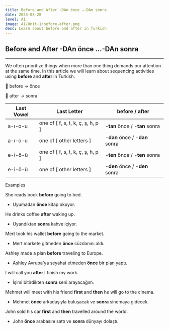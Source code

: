 ```yaml
---
title: Before and After -DAn önce …-DAn sonra  
date: 2023-08-28
level: A1
image: A1/Unit-1/before-after.png 
desc: Learn about before and after in Turkish 
---
```



## Before and After -DAn önce …-DAn sonra
---

We often prioritize things when more than one thing demands our attention at the same time. In this article we will learn about sequencing activities using **before** and **after** in Turkish.

🔖 before → önce

🔖 after → sonra

| Last Vowel  | Last Letter | before / after |
| --- | --- | --- |
| <span className="text-blue-500">a-ı-o-u</span> | one of [ <span className="text-cyan-500">f, s, t, k, ç, ş, h, p</span> ] | -**tan** <span className="text-red-500 font-medium">önce</span> / -**tan** <span className="text-red-500 font-medium">sonra</span> |
| <span className="text-blue-500">a-ı-o-u</span> | one of [ <span className="text-cyan-500">other letters</span> ] | -**dan** <span className="text-red-500 font-medium">önce</span> / -**dan** <span className="text-red-500 font-medium">sonra</span> |
| <span className="text-blue-500">e-i-ö-ü</span> | one of [ <span className="text-cyan-500">f, s, t, k, ç, ş, h, p</span> ] | -**ten** <span className="text-red-500 font-medium">önce</span> / -**ten** <span className="text-red-500 font-medium">sonra</span> |
| <span className="text-blue-500">e-i-ö-ü</span> | one of [ <span className="text-cyan-500">other letters</span> ] | -**den** <span className="text-red-500 font-medium">önce</span> / -**den** <span className="text-red-500 font-medium">sonra</span> |

Examples 

She reads book **before** going to bed.

- Uyumadan **önce** kitap okuyor.

He drinks coffee **after** waking up.

- Uyandıktan **sonra** kahve içiyor.

Mert took his wallet **before** going to the market.

- Mert markete gitmeden **önce** cüzdanını aldı.

Ashley made a plan **before** traveling to Europe.

- Ashley Avrupa'ya seyahat etmeden **önce** bir plan yaptı.

I will call you **after** I finish my work.

- İşimi bitirdikten **sonra** seni arayacağım.

Mehmet will meet with his friend **first** and **then** he will go to the cinema.

- Mehmet **önce** arkadaşıyla buluşacak ve **sonra** sinemaya gidecek.

John sold his car **first** and **then** travelled around the world.

- John **önce** arabasını sattı ve **sonra** dünyayı dolaştı.
